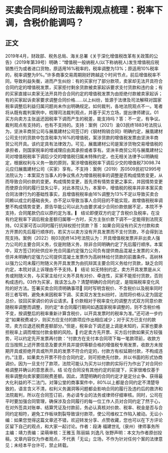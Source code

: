 # 买卖合同纠纷司法裁判观点梳理：税率下调，含税价能调吗？
## 正文
2019年4月，财政部、税务总局、海关总署《关于深化增值税改革有关政策的公告》（2019年第39号）明确：“增值税一般纳税人(以下称纳税人)发生增值税应税销售行为或者进口货物，原适用16%税率的，税率调整为13%；原适用10%税率的，税率调整为9%。”许多商事交易周期刚好跨越这个时间节点，前后增值税率不同，导致利益失衡，进而产生纠纷：有的买家付了部分款项，卖家却无法开具符合合同约定的增值税发票，买家拒付剩余货款被卖家起诉要求支付货款和违约金；有的买家直接以卖家无法开具符合合同约定的增值税发票为由拒绝付款被卖家起诉；有的买家起诉卖家要求调整合同价格……以上纠纷，皆源于法律及司法解释对国家税率调整后利益归属问题尚未作出明确规定。如何裁判，各地法院观点不一。笔者将从既有裁判案例中，梳理司法裁判观点，并基于买方立场，提出律师建议。01买方向卖方主张返还因税率下调而产生的税差，能支持吗？答：不一定，有争议。裁判观点有支持的，也有不支持的。支持：案例（2021）渝03民终1883号法院认为，坚泱丰商贸公司与展凰建材公司签订的《钢材购销合同》明确约定，展凰建材公司支付的货款中包含税率为16%的增值税，案涉货款的增值税发票由坚泱丰商贸公司开具。该约定具有法律效力。可见，展凰建材公司是案涉货物交易增值税的承担者，则国家税率的增减理应由其承担或者享有。坚泱丰商贸公司与展凰建材公司对增值税税率下调后少交的增值税归属未特殊约定，也无相关法律予以明确规定，根据权利与义务一致的原则，案涉增值税税率下调后少交的增值税73098.74元应归展凰建材公司（买家）享有。不支持：案例（2019）苏0509民初12995号法院认为：本案双方当事人的争议焦点为增值税税率的调整是否构成情势变更，从而导致合同价款的变更。构成情势变更，首先须有情势变更之事实，并因情势变更而使原合同的履行显失公平，对此本院认为，本案中，增值税的税率并非本案买卖合同法律行为的基础性事实，且增值税税率由16%调整为13%不足以导致买卖合同赖以成立的基础丧失，亦不足以导致当事人合同目的不能实现，故增值税税率调整不构成情势变更，原告华能公司以此为由要求减少合同价款依据不足，本院不予支持，合同尾款仍应以原约定为准。▎ 结论即便双方约定了含税价及税率，在没有约定税率下调后税金差额归属哪一方时，买方主张价款下调不一定能得到法院支持。02买家可否以同时履行抗辩权拒付货款？答：如果合同没有约买方付款和卖方开票的先后履行顺序的，若买方以卖方没有开具发票而不支付货款，不会得到法院支持。案例（2022）皖03民终143号法院认为：开具增值税发票并非出卖人强力公司的主要合同义务，仅是附随义务，除非合同明确约定了先后履行顺序。本案中，双方签订的砼供应补充合同虽约定强力公司负有提供商品混凝土发票的义务，但并未明确约定强力公司提供混凝土发票作为高树林给付货款的前置条件。高树林以强力公司未履行附随义务开具发票为由抗辩其主要合同义务给付货款，缺乏合同约定，本院对该上诉理由不予支持。▎ 结论 如无特别约定，卖方开具发票是从义务或附随义务，与买家主给付义务不具有对价、牵连性，买家不能拒付货款，否则构成违约。03作为买家，我该怎么办？清楚明确的合同约定，是阻隔税率变化风险的好方法。签署买卖合同须明确事项🔹 同时写明含税价、不含税价以及税率同时将三者写明，避免未来因税率下调、买卖双方发生纠纷时，法院将价格认定为固定总价，驳回买家调价的诉讼请求。🔹 价款相对于税率变化的调整方式双方同意价款随税率调整而调整，则约定“本合同履行期间如遇国家税率调整的，则不含税价格不变，按调整后的税率重新计算含税价，以开具发票时的税率为准。”还可进一步约定“如果税费减少，则买方应支付的款项应作出相应减少；对于买方已支付的款项，卖方应退还税费差额部分。”但是，税率会下调还是上调是未知的，买家也要承担税率上调而增加付款金额的风险。🔹 约定卖方先开票、买方后付款如果买方较强势，可以约定先开发票再付款：“付款方在支付本合同项下每一笔款项前，收款方应当按照上述开票信息及要求开具并提供等额合格的增值税专用发票，收款方未按期开具或拒绝开具或所开具的发票不符合约定的，付款方有权延期付款，不构成违约。”注意，如果卖方开票不符合合同约定，则可拒绝先付款，并以书面的形式协商调价。因为一旦支付了款项，法院可能认为买方以付款的实际行为作出了对合同价格调整并确认的意思表示。结 论在合同没有其他约定的前提下，买家很难仅基于税率调整向卖家要回税费差额。因此，清楚明确的合同约定才是定分止争、获得最大化利益的不二法门。对簿公堂的商事案件中，80%以上都是合同约定不清楚导致的，语言含义不清，权利义务漏洞等问题都会影响合同的履行及违约后的救济和法院裁判，所以在合同签订前，务必请专业的法务或律师仔细审核。同时，公司在平时要加强合同管理，确保涉及合同履行的每一位工作人员对合同约定了然于心，在对外签具对账单、结算凭证及付款前，务必认真核对价款、税率、税金是否与合同约定相符，避免工作板块割裂导致误付款项，使公司维权工作陷入被动。无讼小编：如果您觉得这篇文章还不错，欢迎转发分享、点赞收藏，您也可以在下方评论区留下自己的观点，和大家一起讨论。作者：段涛 福建世礼（泉州）律师事务所主编：靖力责编：梁萌审核：王雅玉 陈丽娟 刘逸凡 张野声明：本文为作者原创投稿，文章内容仅为作者观点，不代表「无讼」立场，不作为针对任何个案的法律意见；未经本平台许可，禁止转载。
